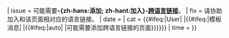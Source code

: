 {{Ambox
| name  = Interlanguage links
| subst = <includeonly>{{subst:substcheck}}</includeonly>
| type  = style
| image = [[File:Ambox wikify.svg|50px]]
| sect  = {{#if:{{NAMESPACE}}|页面|条目}}
| issue = 可能需要'''-{zh-hans:添加; zh-hant:加入}-[[H:IL|跨语言链接]]'''。
| fix   = 请协助加入和该页面相对应的语言链接。
| date  = {{{date|}}}
| cat   = {{#ifeq:{{NAMESPACE}}|User| |{{#ifeq:{{BASEPAGENAME}}|模板消息| |{{#ifeq:{{SUBPAGENAME}}|auto| |可能需要添加跨语言链接的页面}}}}}}
| time  = {{{time|}}}
}}<noinclude>
{{documentation}}
</noinclude>